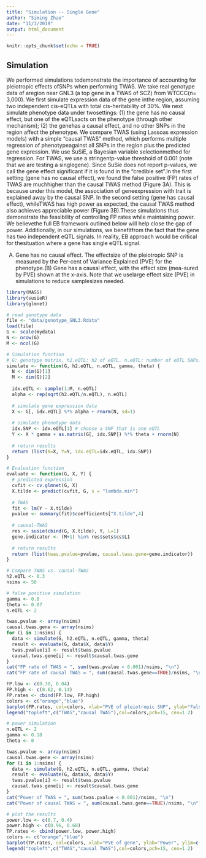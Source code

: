 ```yaml
---
title: "Simulation -- Single Gene"
author: "Siming Zhao"
date: "11/3/2019"
output: html_document
---
```


```r
knitr::opts_chunk$set(echo = TRUE)
```

## Simulation
  We performed simulations todemonstrate the importance of accounting for pleiotropic effects ofSNPs when performing TWAS. We take real genotype data of aregion near GNL3 (a top gene in a TWAS of SCZ) from WTCCC(n=  3,000).   We  first  simulate  expression  data  of  the  gene  inthe  region,  assuming  two  independent  cis-eQTLs  with  total  cis-heritability of 30%.  We next simulate phenotype data under twosettings:  (1) the gene has no causal effect, but one of the eQTLsacts on the phenotype (through other mechanism);  (2) the genehas a causal effect, and no other SNPs in the region affect the phenotype.  We compare TWAS (using Lassoas expression models) with a simple “causal TWAS” method, which performs multiple regression of phenotypeagainst all SNPs in the region plus the predicted gene expression. We use SuSiE, a Bayesian variable selectionmethod for regression. For TWAS, we use a stringentp-value threshold of 0.001 (note that we are testing a singlegene). Since SuSie does not report p-values, we call the gene effect significant if it is found in the “credible set”.In the first setting (gene has no causal effect),  we found the false positive (FP) rates of TWAS are muchhigher than the causal TWAS method (Figure 3A). This is because under this model, the association of geneexpression with trait is explained away by the causal SNP. In the second setting (gene has causal effect), whileTWAS has high power as expected,  the causal TWAS method also achieves appreciable power (Figure 3B).These simulations thus demonstrate the feasibility of controlling FP rates while maintaining power.  We believethe full EB framework outlined below will help close the gap of power. Additionally, in our simulations, we benefitfrom the fact that the gene has two independent eQTL signals.  In reality, EB approach would be critical for thesituation where a gene has single eQTL signal.

(A) Gene has no causal effect.  The effectsize of the pleiotropic SNP is measured by the Per-cent of Variance Explained (PVE) for the phenotype.(B) Gene has a causal effect, with the effect size (mea-sured by PVE) shown at the x-axis.  Note that we uselarge effect size (PVE) in simulations to reduce samplesizes needed.

```r
library(MASS)
library(susieR)
library(glmnet)

# read genotype data
file <- "data/genotype_GNL3.Rdata"
load(file)
G <- scale(mydata)
N <- nrow(G)
M <- ncol(G)

# Simulation function
# G: genotype matrix. h2.eQTL: h2 of eQTL. n.eQTL: number of eQTL SNPs. gamma: effect size of gene. theta: effect size of SNP.
simulate <- function(G, h2.eQTL, n.eQTL, gamma, theta) {
  N <- dim(G)[1]
  M <- dim(G)[2]
  
  idx.eQTL <- sample(1:M, n.eQTL)
  alpha <- rep(sqrt(h2.eQTL/n.eQTL), n.eQTL)
  
  # simulate gene expression data
  X <- G[, idx.eQTL] %*% alpha + rnorm(N, sd=1)
  
  # simulate phenotype data
  idx.SNP <- idx.eQTL[1] # choose a SNP that is one eQTL
  Y <- X * gamma + as.matrix(G[, idx.SNP]) %*% theta + rnorm(N)
  
  # return results
  return (list(X=X, Y=Y, idx.eQTL=idx.eQTL, idx.SNP))
}

# Evaluation function
evaluate <- function(G, X, Y) {
  # predicted expression
  cvfit <- cv.glmnet(G, X)
  X.tilde <- predict(cvfit, G, s = "lambda.min")
  
  # TWAS
  fit <- lm(Y ~ X.tilde)
  pvalue <- summary(fit)$coefficients["X.tilde",4]
  
  # causal-TWAS
  res <- susie(cbind(G, X.tilde), Y, L=1)
  gene.indicator <- (M+1) %in% res$sets$cs$L1
  
  # return results
  return (list(twas.pvalue=pvalue, causal.twas.gene=gene.indicator))
}

# Compare TWAS vs. causal-TWAS
h2.eQTL <- 0.3
nsims <- 50

# false positive simulation
gamma <- 0.0
theta <- 0.07
n.eQTL <- 2

twas.pvalue <- array(nsims)
causal.twas.gene <- array(nsims)
for (i in 1:nsims) {
  data <- simulate(G, h2.eQTL, n.eQTL, gamma, theta)
  result <- evaluate(G, data$X, data$Y)
  twas.pvalue[i] <- result$twas.pvalue
  causal.twas.gene[i] <- result$causal.twas.gene
}
cat("FP rate of TWAS = ", sum(twas.pvalue < 0.001)/nsims, "\n")
cat("FP rate of causal TWAS = ", sum(causal.twas.gene==TRUE)/nsims, "\n")

FP.low <- c(0.38, 0.04)
FP.high <- c(0.62, 0.14)
FP.rates <- cbind(FP.low, FP.high)
colors <- c("orange","blue")
barplot(FP.rates, col=colors, xlab="PVE of pleiotropic SNP", ylab="False positive rate", ylim=c(0,0.8), names.arg=c("0.5%", "1%"), beside=TRUE, cex.lab=1.3)
legend("topleft",c("TWAS","causal TWAS"),col=colors,pch=15, cex=1.2)

# power simulation
n.eQTL <- 2
gamma <- 0.18
theta <- 0

twas.pvalue <- array(nsims)
causal.twas.gene <- array(nsims)
for (i in 1:nsims) {
  data <- simulate(G, h2.eQTL, n.eQTL, gamma, theta)
  result <- evaluate(G, data$X, data$Y)
  twas.pvalue[i] <- result$twas.pvalue
  causal.twas.gene[i] <- result$causal.twas.gene
}
cat("Power of TWAS = ", sum(twas.pvalue < 0.001)/nsims, "\n")
cat("Power of causal TWAS = ", sum(causal.twas.gene==TRUE)/nsims, "\n")

# plot the results
power.low <- c(0.7, 0.4)
power.high <- c(0.96, 0.68)
TP.rates <- cbind(power.low, power.high)
colors <- c("orange","blue")
barplot(TP.rates, col=colors, xlab="PVE of gene", ylab="Power", ylim=c(0,1), names.arg=c("0.5%", "1%"), beside=TRUE, cex.lab=1.3)
legend("topleft",c("TWAS","causal TWAS"),col=colors,pch=15, cex=1.2)
```